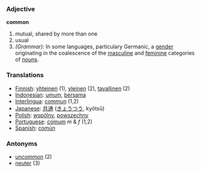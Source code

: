 === Adjective ===
'''common'''

# mutual, shared by more than one
# usual
# ''(Grammar):'' In some languages, particulary Germanic, a [[gender]] originating in the coalescence of the [[masculine]] and [[feminine]] categories of [[noun]]s.

=== Translations ===
*[[Finnish]]: [[yhteinen]] (1), [[yleinen]] (2), [[tavallinen]] (2)
*[[Indonesian]]: [[umum]], [[sama|bersama]]
*[[Interlingua]]: [[commun]] (1,2)
*[[Japanese]]: [[共通]] ([[きょうつう]], kyōtsū)
*[[Polish]]: [[wspólny]], [[powszechny]]
*[[Portuguese]]: [[comum]] ''m'' & ''f'' (1,2)
*[[Spanish]]: [[común]]

=== Antonyms ===
*[[uncommon]] (2)
*[[neuter]] (3)